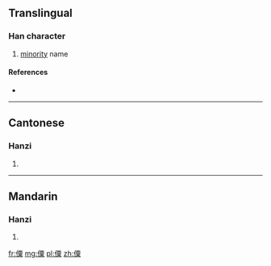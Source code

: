 ==Translingual==

===Han character===
{{Han char|rn=9|rad=人|as=12|sn=14|four=2129<sub>9</sub>|canj=人一田木 (OMWD), X人一田木 (XOMWD)|ids=⿰[[亻]][[粟]]}}

# [[minority]] name

====References====
* {{Han ref|kx=0118.051|hdz=10217.170|uh=50F3|ud=20723|bh=E0F4|bd=57588}}

----

==Cantonese==

===Hanzi===
{{yue-hanzi|jyut=|y=suk1}}

# {{defn|lang=yue|sort=人12}}

----

==Mandarin==

===Hanzi===
{{cmn-hanzi|pin=[[sù]] ([[su4]])|wg=su<sup>4</sup>}}

# {{defn|lang=cmn|sort=人12}}

[[fr:僳]]
[[mg:僳]]
[[pl:僳]]
[[zh:僳]]